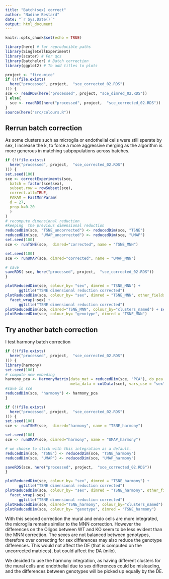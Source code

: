 ```yaml
---
title: "Batch(sex) correct"
author: "Nadine Bestard"
date: "`r Sys.Date()`"
output: html_document
---
```


```r
knitr::opts_chunk$set(echo = TRUE)
```
```r
library(here) # for reproducible paths
library(SingleCellExperiment)
library(scater) # For qcs
library(batchelor) # Batch correction
library(ggplot2) # To add titles to plots
```
```r

project <- "fire-mice"
if (!(file.exists(
  here("processed", project,  "sce_corrected_02.RDS")
))) {
sce <- readRDS(here("processed", project, "sce_dimred_02.RDS"))
} else{
  sce <- readRDS(here("processed", project,  "sce_corrected_02.RDS"))
}
source(here("src/colours.R"))
```


## Rerrun batch correction

As some clusters such as microglia or endothelial cells were still sperate by sex, I increase the k, to force a more aggressive merging as the algorithm is more generous in matching subpopulations across batches.
```r
if (!(file.exists(
  here("processed", project,  "sce_corrected_02.RDS")
))) {
set.seed(100)
sce <- correctExperiments(sce,
  batch = factor(sce$sex),
  subset.row = rowSubset(sce),
  correct.all=TRUE,
  PARAM = FastMnnParam(
  d = 27,
  prop.k=0.20
  )
)
# recompute dimensional reduction 
#keeping  the previous dimensional reduction
reducedDim(sce, "TSNE_uncorrected") <- reducedDim(sce, "TSNE")
reducedDim(sce, "UMAP_uncorrected") <- reducedDim(sce, "UMAP")
set.seed(100)
sce <- runTSNE(sce,  dimred="corrected", name = "TSNE_MNN")

set.seed(100)
sce <- runUMAP(sce, dimred="corrected", name = "UMAP_MNN")

# save
saveRDS( sce, here("processed", project,  "sce_corrected_02.RDS"))
}

plotReducedDim(sce, colour_by= "sex", dimred = "TSNE_MNN") + 
      ggtitle("TSNE dimensional reduction corrected")
plotReducedDim(sce, colour_by= "sex", dimred = "TSNE_MNN", other_fields = "sex") + 
  facet_wrap(~sex) +
      ggtitle("TSNE dimensional reduction corrected")
plotReducedDim(sce, dimred="TSNE_MNN", colour_by="clusters_named") + scale_colour_manual(values = cols)
plotReducedDim(sce, colour_by= "genotype", dimred = "TSNE_MNN")

```


## Try another batch correction

I test harmony batch correction
```r
if (!(file.exists(
  here("processed", project,  "sce_corrected_02.RDS")
))) {
library(harmony)
set.seed(100)
# compute new embeding
harmony_pca <- HarmonyMatrix(data_mat = reducedDim(sce, "PCA"), do_pca = FALSE, 
                             meta_data = colData(sce), vars_use = "sex", plot_convergence=TRUE)
#save in sce
reducedDim(sce, "harmony") <- harmony_pca
}
```
```r
if (!(file.exists(
  here("processed", project,  "sce_corrected_02.RDS")
))) {
set.seed(100)
sce <- runTSNE(sce,  dimred="harmony", name = "TSNE_harmony")

set.seed(100)
sce <- runUMAP(sce, dimred="harmony", name = "UMAP_harmony")

# we choose to stick with this integration as a default.
reducedDim(sce, "TSNE") <- reducedDim(sce, "TSNE_harmony")
reducedDim(sce, "UMAP") <- reducedDim(sce, "UMAP_harmony")

saveRDS(sce, here("processed", project,  "sce_corrected_02.RDS"))
}
```

```r
plotReducedDim(sce, colour_by= "sex", dimred = "TSNE_harmony") + 
      ggtitle("TSNE dimensional reduction corrected")
plotReducedDim(sce, colour_by= "sex", dimred = "TSNE_harmony", other_fields = "sex") + 
  facet_wrap(~sex) +
      ggtitle("TSNE dimensional reduction corrected")
plotReducedDim(sce, dimred="TSNE_harmony", colour_by="clusters_named") + scale_colour_manual(values = cols)
plotReducedDim(sce, colour_by= "genotype", dimred = "TSNE_harmony")

```

With this second correction the mural and endo cells are more integrated, the microglia remains similar to the MNN correction. 
However the differences on the Oligos between WT and KO seem to be less evident than the MNN correction. The sexes are not balanced between genotypes, therefore over correcting for sex differences may also reduce the genotype differences. This would not affect the DE (that is computed on the uncorrected matrices), but could affect the DA (milo).

We decided to use the harmony integration, as having different clusters for the mural cells and endothelial due to sex differences could be misleading, and the differences between genotypes will be picked up equally by the DE. 


